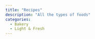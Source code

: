 ```yaml
---
title: "Recipes"
description: "All the types of foods"
categories:
  - Bakery
  - Light & Fresh
---
```

